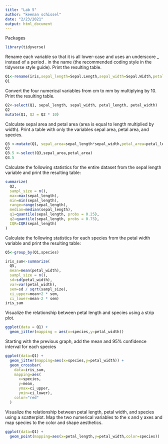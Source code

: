 ```yaml
---
title: "Lab 5"
author: "keenan schissel"
date: "2/23/2021"
output: html_document
---
```


Packages
```r
library(tidyverse)
```

Rename each variable so that it is all lower-case and uses an underscore _ instead of a period . in the name (the recommended coding style in the tidyverse style guide). Print the resulting table.
```r
Q1<-rename(iris,sepal_length=Sepal.Length,sepal_width=Sepal.Width,petal_length=Petal.Length,petal_width=Petal.Width,species=Species)
Q1
```

Convert the four numerical variables from cm to mm by multiplying by 10. Print the resulting table.
```r
Q2<-select(Q1, sepal_length, sepal_width, petal_length, petal_width)
Q2
mutate(Q1, Q2 = Q2 * 10)
```

Calculate sepal area and petal area (area is equal to length multiplied by width). Print a table with only the variables sepal area, petal area, and species.
```r
Q3 <-mutate(Q1, sepal_area=sepal_length*sepal_width,petal_area=petal_length*petal_width)
Q3
Q3.5 <-select(Q3,sepal_area,petal_area)
Q3.5
```

Calculate the following statistics for the entire dataset from the sepal length variable and print the resulting table:
```r
summarize(
  Q2,
  sampl_size = n(),
  max=max(sepal_length),
  min=min(sepal_length),
  range=range(sepal_length),
  median=median(sepal_length),
  q1=quantile(sepal_length, probs = 0.25),
  q2=quantile(sepal_length, probs = 0.75),
  IQR=IQR(sepal_length)
)
```

Calculate the following statistics for each species from the petal width variable and print the resulting table:
```r
Q5<-group_by(Q1,species)

iris_sum<-summarize(
  Q5,
  mean=mean(petal_width),
  sampl_size = n(),
  sd=sd(petal_width),
  var=var(petal_width),
  sem=sd / sqrt(sampl_size), 
  ci_upper=mean+2 * sem,
  ci_lower=mean-2 * sem)
iris_sum
```

Visualize the relationship between petal length and species using a strip plot.
```r
ggplot(data = Q1) + 
  geom_jitter(mapping = aes(x=species,y=petal_width))
```

Starting with the previous graph, add the mean and 95% confidence interval for each species
```r
ggplot(data=Q1) +
  geom_jitter(mapping=aes(x=species,y=petal_width)) +
  geom_crossbar(
    data=iris_sum,
    mapping=aes(
      x=species,
      y=mean,
      ymax=ci_upper,
      ymin=ci_lower),
    color="red"
  )
```

Visualize the relationship between petal length, petal width, and species using a scatterplot. Map the two numerical variables to the x and y axes and map species to the color and shape aesthetics.
```r
ggplot(data=Q1) +
  geom_point(mapping=aes(x=petal_length,y=petal_width,color=species))
```